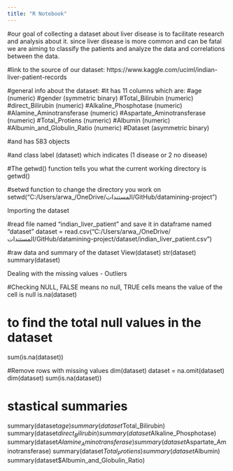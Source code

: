 ```yaml
---
title: "R Notebook"
---
```

#our goal of collecting a dataset about liver disease is to facilitate research and analysis about it. since liver disease is more common and can be fatal we are aiming to classify the patients and analyze the data and correlations between the data.

#link to the source of our dataset: https://www.kaggle.com/uciml/indian-liver-patient-records

#general info about the dataset:
#it has 11 columns which are:
#age (numeric)
#gender (symmetric binary)
#Total_Bilirubin (numeric)
#direct_Bilirubin (numeric)
#Alkaline_Phosphotase (numeric)
#Alamine_Aminotransferase (numeric)
#Aspartate_Aminotransferase (numeric)
#Total_Protiens (numeric)
#Albumin (numeric)
#Albumin_and_Globulin_Ratio (numeric)
#Dataset (asymmetric binary)

#and has 583 objects

#and class label (dataset) which indicates (1 disease or 2 no disease)

#The getwd() function tells you what the current working directory is
getwd()

#setwd function to change the directory you work on 
setwd("C:/Users/arwa_/OneDrive/المستندات/GitHub/datamining-project")

################## Importing the dataset ##################
#read file named "indian_liver_patient" and save it in dataframe named "dataset"
dataset = read.csv("C:/Users/arwa_/OneDrive/المستندات/GitHub/datamining-project/dataset/indian_liver_patient.csv")

#raw data and summary of the dataset
View(dataset)
str(dataset)
summary(dataset)

################# Dealing with the missing values - Outliers ##################
#Checking NULL, FALSE means no null, TRUE cells means the value of the cell is null
is.na(dataset)

# to find the total null values in the dataset
sum(is.na(dataset))

#Remove rows with missing values
dim(dataset)
dataset = na.omit(dataset)
dim(dataset)
sum(is.na(dataset))

# stastical summaries
summary(dataset$age)
summary(dataset$Total_Bilirubin)
summary(dataset$direct_Bilirubin)
summary(dataset$Alkaline_Phosphotase)
summary(dataset$Alamine_Aminotransferase)
summary(dataset$Aspartate_Aminotransferase)
summary(dataset$Total_Protiens)
summary(dataset$Albumin)
summary(dataset$Albumin_and_Globulin_Ratio)



